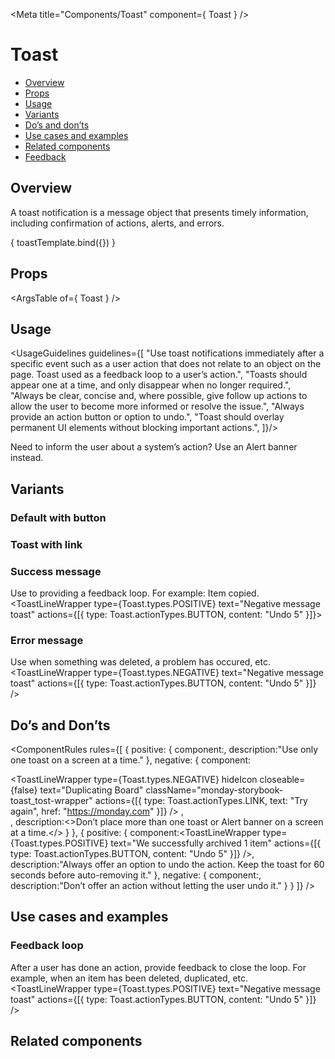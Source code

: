 
<Meta
  title="Components/Toast"
  component={ Toast }
/>

<!--- Component template -->


<!--- Component documentation -->

# Toast
- [Overview](#overview)
- [Props](#props)
- [Usage](#usage)
- [Variants](#variants)
- [Do’s and don’ts](#dos-and-donts)
- [Use cases and examples](#use-cases-and-examples)
- [Related components](#related-components)
- [Feedback](#feedback)

## Overview
A toast notification is a message object that presents timely information, including confirmation of actions, alerts, and errors.

<Canvas>
  <Story name="Overview"
         args={ {text: "General message toast", actions: [{ type: Toast.actionTypes.BUTTON, content: "Button" }]} }>
    { toastTemplate.bind({}) }
  </Story>
</Canvas>

## Props
<ArgsTable of={ Toast } />

## Usage
<UsageGuidelines guidelines={[
  "Use toast notifications immediately after a specific event such as a user action that does not relate to an object on the page. Toast used as a feedback loop to a user’s action.",
  "Toasts should appear one at a time, and only disappear when no longer required.",
  "Always be clear, concise and, where possible, give follow up actions to allow the user to become more informed or resolve the issue.",
  "Always provide an action button or option to undo.",
  "Toast should overlay permanent UI elements without blocking important actions.",
]}/>

<Tip title="Check yourself">Need to inform the user about a system’s action? Use an <Link href="/?path=/docs/components-alertbanner--overview" size={Link.sizes.SMALL} withoutSpacing>Alert banner</Link> instead.</Tip>

## Variants
### Default with button
<Canvas>
  <Story name="Default with button">
    <ToastLineWrapper text="General message toast" actions={[{ type: Toast.actionTypes.BUTTON, content: "Button" }]} />
  </Story>
</Canvas>

### Toast with link
<Canvas>
  <Story name="Toast with link">
    <ToastLineWrapper text="General message toast" actions={[{ type: Toast.actionTypes.LINK, text: "Link to action", href: "https://monday.com" }]} />
  </Story>
</Canvas>

### Success message
Use to providing a feedback loop. For example: Item copied.
<Canvas>
  <Story name="Success message">
    <ToastLineWrapper type={Toast.types.POSITIVE} text="Negative message toast" actions={[{ type: Toast.actionTypes.BUTTON, content: "Undo 5" }]}></ToastLineWrapper>
  </Story>
</Canvas>

### Error message
Use when something was deleted, a problem has occured, etc.
<Canvas>
  <Story name="Error message">
    <ToastLineWrapper type={Toast.types.NEGATIVE} text="Negative message toast" actions={[{ type: Toast.actionTypes.BUTTON, content: "Undo 5" }]} />
  </Story>
</Canvas>

## Do’s and Don’ts
<ComponentRules
  rules={[
    {
      positive: {
        component:<ToastLineWrapper type={Toast.types.POSITIVE} text="Duplicating Board" />,
        description:"Use only one toast on a screen at a time."
      },
      negative: {
        component:
          <div className="monday-storybook-toast_inline-wrapper">
            <ToastLineWrapper 
              type={Toast.types.NEGATIVE}
              hideIcon closeable={false} 
              text="Duplicating Board"
              className="monday-storybook-toast_tost-wrapper"
              actions={[{ type: Toast.actionTypes.LINK, text: "Try again", href: "https://monday.com" }]}
            />
            <ToastLineWrapper 
              type={Toast.types.POSITIVE} 
              hideIcon
              text="Duplicating Board" />,
          </div>,
        description:<>Don’t place more than one toast or <Link href="/?path=/docs/components-alertbanner--overview">Alert banner </Link>on a screen at a time.</>
      }
    },
    {
      positive: {
        component:<ToastLineWrapper type={Toast.types.POSITIVE} text="We successfully archived 1 item" actions={[{ type: Toast.actionTypes.BUTTON, content: "Undo 5" }]} />,
        description:"Always offer an option to undo the action. Keep the toast for 60 seconds before auto-removing it."
      },
      negative: {
        component:<ToastLineWrapper type={Toast.types.POSITIVE} text="We successfully archived 1 item" />,
        description:"Don’t offer an action without letting the user undo it."
      }
    }
  ]}
/>


## Use cases and examples

### Feedback loop
After a user has done an action, provide feedback to close the loop. For example, when an item has been deleted, duplicated, etc.
<Canvas>
  <Story name="Feedback loop">
    <ToastLineWrapper type={Toast.types.POSITIVE} text="Negative message toast" actions={[{ type: Toast.actionTypes.BUTTON, content: "Undo 5" }]} />
  </Story>
</Canvas>

## Related components
<RelatedComponents componentsNames={[ALERT_BANNER,TOOLTIP,ATTENTION_BOX]} />